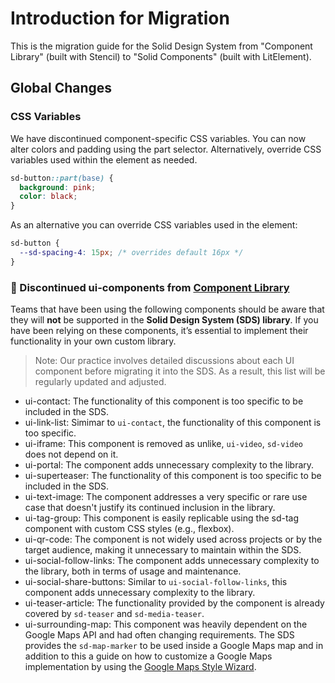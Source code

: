
# Introduction for Migration

This is the migration guide for the Solid Design System from "Component Library" (built with Stencil) to "Solid Components" (built with LitElement).

## Global Changes

### CSS Variables

We have discontinued component-specific CSS variables. You can now alter colors and padding using the part selector. Alternatively, override CSS variables used within the element as needed.

```css
sd-button::part(base) {
  background: pink;
  color: black;
}
```

As an alternative you can override CSS variables used in the element:

```css
sd-button {
  --sd-spacing-4: 15px; /* overrides default 16px */
}
```

### 🚫 Discontinued ui-components from [Component Library](https://component-library.fe.union-investment.de/latest/storybook/index.html)

Teams that have been using the following components should be aware that they will **not** be supported in the **Solid Design System (SDS) library**. If you have been relying on these components, it’s essential to implement their functionality in your own custom library.

> Note: Our practice involves detailed discussions about each UI component before migrating it into the SDS. As a result, this list will be regularly updated and adjusted.

- ui-contact: The functionality of this component is too specific to be included in the SDS.
- ui-link-list: Simimar to `ui-contact`, the functionality of this component is too specific.
- ui-iframe: This component is removed as unlike, `ui-video`, `sd-video` does not depend on it.
- ui-portal: The component adds unnecessary complexity to the library.
- ui-superteaser: The functionality of this component is too specific to be included in the SDS.
- ui-text-image: The component addresses a very specific or rare use case that doesn't justify its continued inclusion in the library.
- ui-tag-group: This component is easily replicable using the sd-tag component with custom CSS styles (e.g., flexbox).
- ui-qr-code: The component is not widely used across projects or by the target audience, making it unnecessary to maintain within the SDS.
- ui-social-follow-links: The component adds unnecessary complexity to the library, both in terms of usage and maintenance.
- ui-social-share-buttons: Similar to `ui-social-follow-links`, this component adds unnecessary complexity to the library.
- ui-teaser-article: The functionality provided by the component is already covered by `sd-teaser` and `sd-media-teaser`.
- ui-surrounding-map: This component was heavily dependent on the Google Maps API and had often changing requirements. The SDS provides the `sd-map-marker` to be used inside a Google Maps map and in addition to this a guide on how to customize a Google Maps implementation by using the [Google Maps Style Wizard](https://mapstyle.withgoogle.com/).
